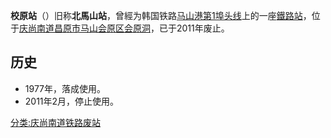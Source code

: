 {{unreferenced|time=2014-11-16T13:56:52+00:00}}
{{朝鮮半島車站資訊
|公司色 = black
|文字色 = 
|站名 = 校原站
|圖片 = Masan port line map.svg
|pxl = 
|圖片說明 =车站相对位置
|前一站 = [[昌原站|昌原]]
|前一站距離 = 3.2
|後一站距離 = 
|後一站 = [[新馬山站|新馬山]]
|所屬路線 = [[马山港第1埠头线|马山港第1埠头线]]
|距離 = 3.2
|起點站 = [[昌原站|昌原]]
|諺文 = 교원역
|朝鮮漢字 = 校原驛
|文觀部式 =Gyowon-yeok 
|馬-賴式 =
|副站名 = 
|車站編號 = 
|停站路線數 = 
|所屬公司 = [[韩国铁道公社|韩国铁道公社]]
|所在地 =[[庆尚南道|庆尚南道]][[昌原市|昌原市]][[马山会原区|马山会原区]][[会原洞|会原洞]]
|車站構造 = 地面车站
|月台配置 = 
|啟用年月日 =1977年
|廢站年月日 =2011年2月
|上下車人次 = 
|統計年度 = 
|轉車 = 
|備註 = 
|全寬備註 = 
}}

'''校原站'''（{{kor|諺=교원역|漢=校原驛|羅=Gyowon yeok|f=y}}）旧称'''北馬山站'''，曾經为韩国铁路[[马山港第1埠头线|马山港第1埠头线]]上的一座[[鐵路站|鐵路站]]，位于[[庆尚南道|庆尚南道]][[昌原市|昌原市]][[马山会原区|马山会原区]][[会原洞|会原洞]]，已于2011年废止。

== 历史 ==
*1977年，落成使用。
*2011年2月，停止使用。

{{马山港第1埠头线}}

[[分类:庆尚南道铁路废站|分类:庆尚南道铁路废站]]